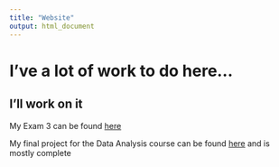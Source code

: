 ```yaml
---
title: "Website"
output: html_document
---
```



# I've a lot of work to do here...
## I'll work on it

My Exam 3 can be found [here](https://joedidley.github.io/Exam_3.html) 

My final project for the Data Analysis course can be found [here](https://joedidley.github.io/COVID-19.html) and is mostly complete 